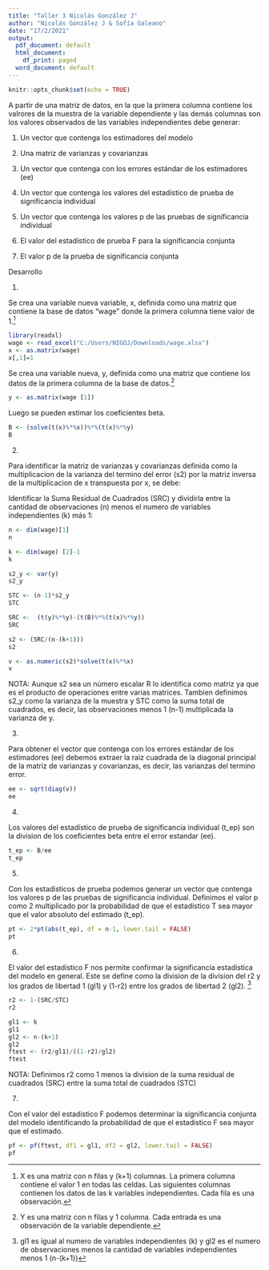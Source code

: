 ---
title: "Taller 3 Nicolás González J"
author: "Nicolás González J & Sofía Galeano"
date: "17/2/2021"
output:
  pdf_document: default
  html_document:
    df_print: paged
  word_document: default
---

```{r setup, include=FALSE}
knitr::opts_chunk$set(echo = TRUE)
```

A partir de una matriz de datos, en la que la primera columna contiene los valrores de la
muestra de la variable dependiente y las demás columnas son los valores observados de
las variables independientes debe generar:

1.  Un vector que contenga los estimadores del modelo

2.   Una matriz de varianzas y covarianzas

3.   Un vector que contenga con los errores estándar de los estimadores (ee)

4.   Un vector que contenga los valores del estadístico de prueba de significancia individual

5.  Un vector que contenga los valores p de las pruebas de significancia individual

6.  El valor del estadístico de prueba F para la significancia conjunta

7.  El valor p de la prueba de significancia conjunta

Desarrollo

1.

Se crea una variable nueva variable, x, definida como una matriz que contiene la base de datos "wage" donde la primera columna tiene valor de 1.[^1]

[^1]: X es una matriz con n filas y (k+1) columnas. La primera columna contiene el valor 1 en todas las celdas. Las siguientes columnas contienen los datos de las k variables independientes. Cada fila es una observación. 

```{r}
library(readxl)
wage <- read_excel("C:/Users/NIGOJ/Downloads/wage.xlsx")
x <- as.matrix(wage)
x[,1]=1
```

Se crea una variable nueva, y, definida como una matriz que contiene los datos de la primera columna de la base de datos.[^2]

[^2]:Y es una matriz con n filas y 1 columna. Cada entrada es una observación de la variable dependiente.

```{r}
y <- as.matrix(wage [1])
```

Luego se pueden estimar los coeficientes beta.
```{r}
B <- (solve(t(x)%*%x))%*%(t(x)%*%y)
B
```
2.

Para identificar la matriz de varianzas y covarianzas definida como la multiplicacion de la varianza del termino del error (s2) por la matriz inversa de la multiplicacion de x transpuesta por x, se debe:

Identificar la Suma Residual de Cuadrados (SRC) y dividirla entre la cantidad de observaciones (n) menos el numero de variables independientes (k) más 1:
```{r}
n <- dim(wage)[1]
n

k <- dim(wage) [2]-1
k

s2_y <- var(y)
s2_y

STC <- (n-1)*s2_y
STC

SRC <-  (t(y)%*%y)-(t(B)%*%(t(x)%*%y))
SRC

s2 <- (SRC/(n-(k+1)))
s2

v <- as.numeric(s2)*solve(t(x)%*%x)
v
```
NOTA: Aunque s2 sea un número escalar R lo identifica como matriz ya que es el producto de operaciones entre varias matrices. Tambien definimos s2_y como la varianza de la muestra y STC como la suma total de cuadrados, es decir, las observaciones menos 1 (n-1) multiplicada la varianza de y.

3. 

Para obtener el vector que contenga con los errores estándar de los estimadores (ee) debemos extraer la raiz cuadrada de la diagonal principal de la matriz de varianzas y covarianzas, es decir, las varianzas del termino error.

```{r}
ee <- sqrt(diag(v))
ee
```

4. 

Los valores del estadístico de prueba de significancia individual (t_ep) son la division de los coeficientes beta entre el error estandar (ee).
```{r}
t_ep <- B/ee
t_ep
```
5. 

Con los estadisticos de prueba podemos generar un vector que contenga los valores p de las pruebas de significancia individual. Definimos el valor p como 2 multiplicado por la probabilidad de que el estadistico T sea mayor que el valor absoluto del estimado (t_ep).
```{r}
pt <- 2*pt(abs(t_ep), df = n-1, lower.tail = FALSE)
pt
```
6.

El valor del estadistico F nos permite confirmar la significancia estadistica del modelo en general. Este se define como la division de la division del r2 y los grados de libertad 1 (gl1) y (1-r2) entre los grados de libertad 2 (gl2). [^3]

[^3]: gl1 es igual al numero de variables independientes (k) y gl2 es el numero de observaciones menos la cantidad de variables independientes menos 1 (n-(k+1))

```{r}
r2 <- 1-(SRC/STC)
r2

gl1 <- k
gl1
gl2 <- n-(k+1)
gl2
ftest <- (r2/gl1)/((1-r2)/gl2)
ftest
```
NOTA: Definimos r2 como 1 menos la division de la suma residual de cuadrados (SRC) entre la suma total de cuadrados (STC)

7. 

Con el valor del estadistico F podemos determinar la significancia conjunta del modelo identificando la probabilidad de que el estadistico F sea mayor que el estimado.
```{r}
pf <- pf(ftest, df1 = gl1, df2 = gl2, lower.tail = FALSE)
pf 
```






